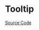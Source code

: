 
<Meta title="Utility/Tooltip/Doc" />

# Tooltip

<Description of={Tooltip} />

[Source Code](https://github.com/Mezzanine-UI/mezzanine/blob/main/packages/react/src/Tooltip/Tooltip.tsx)

<ArgsTable of={Tooltip} />
